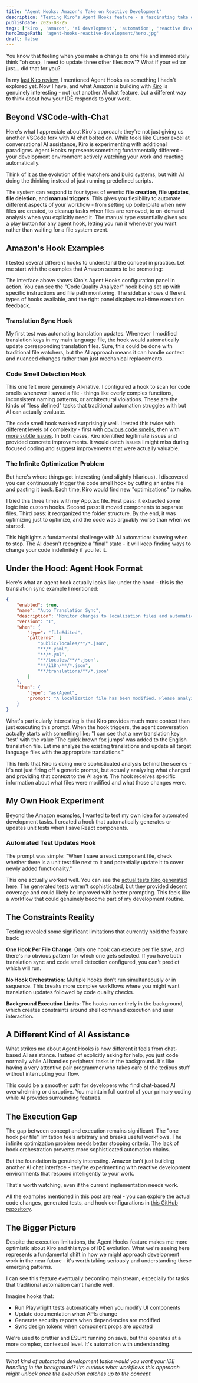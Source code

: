 ```yaml
---
title: "Agent Hooks: Amazon's Take on Reactive Development"
description: "Testing Kiro's Agent Hooks feature - a fascinating take on reactive development where your IDE automatically responds to changes. But does the execution match the innovative concept?"
publishDate: 2025-08-25
tags: ['kiro', 'amazon', 'ai development', 'automation', 'reactive development', 'coding tools', 'developer tools']
heroImagePath: 'agent-hooks-reactive-development/hero.jpg'
draft: false
---
```



<AutoOptimizedImage
    src={heroImage}
    alt="Abstract visualization of reactive development with interconnected nodes representing automated code responses"
    loading="eager"
/>

You know that feeling when you make a change to one file and immediately think "oh crap, I need to update three other files now"? What if your editor just... did that for you?

In my [last Kiro review](/blog/first-look-at-kiro-amazons-new-agentic-coding-tool-beta-impressions/), I mentioned Agent Hooks as something I hadn't explored yet. Now I have, and what Amazon is building with [Kiro](https://kiro.dev/) is genuinely interesting - not just another AI chat feature, but a different way to think about how your IDE responds to your work.

## Beyond VSCode-with-Chat

Here's what I appreciate about Kiro's approach: they're not just giving us another VSCode fork with AI chat bolted on. While tools like Cursor excel at conversational AI assistance, Kiro is experimenting with additional paradigms. Agent Hooks represents something fundamentally different - your development environment actively watching your work and reacting automatically.

Think of it as the evolution of file watchers and build systems, but with AI doing the thinking instead of just running predefined scripts.

The system can respond to four types of events: **file creation**, **file updates**, **file deletion**, and **manual triggers**. This gives you flexibility to automate different aspects of your workflow - from setting up boilerplate when new files are created, to cleanup tasks when files are removed, to on-demand analysis when you explicitly need it. The manual type essentially gives you a play button for any agent hook, letting you run it whenever you want rather than waiting for a file system event.

## Amazon's Hook Examples

I tested several different hooks to understand the concept in practice. Let me start with the examples that Amazon seems to be promoting:

<ImageLightbox
    src={hooksInterfaceImage}
    alt="Kiro's Agent Hooks interface showing the hook configuration with Code Quality Analyzer setup, file path monitoring, and detailed agent instructions"
    loading="lazy"
    class="w-full my-6 shadow-lg rounded-lg"
/>

The interface above shows Kiro's Agent Hooks configuration panel in action. You can see the "Code Quality Analyzer" hook being set up with specific instructions and file path monitoring. The sidebar shows different types of hooks available, and the right panel displays real-time execution feedback.

### Translation Sync Hook

My first test was automating translation updates. Whenever I modified translation keys in my main language file, the hook would automatically update corresponding translation files. Sure, this could be done with traditional file watchers, but the AI approach means it can handle context and nuanced changes rather than just mechanical replacements.

### Code Smell Detection Hook

This one felt more genuinely AI-native. I configured a hook to scan for code smells whenever I saved a file - things like overly complex functions, inconsistent naming patterns, or architectural violations. These are the kinds of "less defined" tasks that traditional automation struggles with but AI can actually evaluate.

The code smell hook worked surprisingly well. I tested this twice with different levels of complexity - first with [obvious code smells](https://github.com/lucavb/kiro-agent-hook-tests/releases/tag/kiro-fix-code-smells-obvious), then with [more subtle issues](https://github.com/lucavb/kiro-agent-hook-tests/releases/tag/kiro-fix-code-smells-subtle). In both cases, Kiro identified legitimate issues and provided concrete improvements. It would catch issues I might miss during focused coding and suggest improvements that were actually valuable.

### The Infinite Optimization Problem

But here's where things got interesting (and slightly hilarious). I discovered you can continuously trigger the code smell hook by cutting an entire file and pasting it back. Each time, Kiro would find new "optimizations" to make.

I tried this three times with my App.tsx file. First pass: it extracted some logic into custom hooks. Second pass: it moved components to separate files. Third pass: it reorganized the folder structure. By the end, it was optimizing just to optimize, and the code was arguably worse than when we started.

This highlights a fundamental challenge with AI automation: knowing when to stop. The AI doesn't recognize a "final" state - it will keep finding ways to change your code indefinitely if you let it.

## Under the Hood: Agent Hook Format

Here's what an agent hook actually looks like under the hood - this is the translation sync example I mentioned:

```json
{
    "enabled": true,
    "name": "Auto Translation Sync",
    "description": "Monitor changes to localization files and automatically generate translations for all configured target languages while maintaining context and locale-specific conventions",
    "version": "1",
    "when": {
        "type": "fileEdited",
        "patterns": [
            "public/locales/**/*.json",
            "**/*.yaml",
            "**/*.yml",
            "**/locales/**/*.json",
            "**/i18n/**/*.json",
            "**/translations/**/*.json"
        ]
    },
    "then": {
        "type": "askAgent",
        "prompt": "A localization file has been modified. Please analyze the changes and:\n\n1. Identify any new or modified text content in the changed file\n2. Determine the source language and target languages based on the file structure\n3. Generate accurate translations for all target languages, ensuring:\n   - Proper context and meaning are maintained\n   - Locale-specific conventions are followed\n   - Consistent terminology across all translations\n   - Appropriate formatting for the file type (JSON, YAML, etc.)\n4. Update the corresponding translation files with the new translations\n5. Preserve existing translations that haven't changed\n\nFocus on maintaining translation quality and consistency across all supported languages."
    }
}
```

What's particularly interesting is that Kiro provides much more context than just executing this prompt. When the hook triggers, the agent conversation actually starts with something like: "I can see that a new translation key 'test' with the value 'The quick brown fox jumps' was added to the English translation file. Let me analyze the existing translations and update all target language files with the appropriate translations."

This hints that Kiro is doing more sophisticated analysis behind the scenes - it's not just firing off a generic prompt, but actually analyzing what changed and providing that context to the AI agent. The hook receives specific information about what files were modified and what those changes were.

## My Own Hook Experiment

Beyond the Amazon examples, I wanted to test my own idea for automated development tasks. I created a hook that automatically generates or updates unit tests when I save React components.

### Automated Test Updates Hook

The prompt was simple: "When I save a react component file, check whether there is a unit test file next to it and potentially update it to cover newly added functionality."

This one actually worked well. You can see the [actual tests Kiro generated here](https://github.com/lucavb/kiro-agent-hook-tests/releases/tag/kiro-add-tests). The generated tests weren't sophisticated, but they provided decent coverage and could likely be improved with better prompting. This feels like a workflow that could genuinely become part of my development routine.

## The Constraints Reality

Testing revealed some significant limitations that currently hold the feature back:

**One Hook Per File Change**: Only one hook can execute per file save, and there's no obvious pattern for which one gets selected. If you have both translation sync and code smell detection configured, you can't predict which will run.

**No Hook Orchestration**: Multiple hooks don't run simultaneously or in sequence. This breaks more complex workflows where you might want translation updates followed by code quality checks.

**Background Execution Limits**: The hooks run entirely in the background, which creates constraints around shell command execution and user interaction.

## A Different Kind of AI Assistance

What strikes me about Agent Hooks is how different it feels from chat-based AI assistance. Instead of explicitly asking for help, you just code normally while AI handles peripheral tasks in the background. It's like having a very attentive pair programmer who takes care of the tedious stuff without interrupting your flow.

This could be a smoother path for developers who find chat-based AI overwhelming or disruptive. You maintain full control of your primary coding while AI provides surrounding features.

## The Execution Gap

The gap between concept and execution remains significant. The "one hook per file" limitation feels arbitrary and breaks useful workflows. The infinite optimization problem needs better stopping criteria. The lack of hook orchestration prevents more sophisticated automation chains.

But the foundation is genuinely interesting. Amazon isn't just building another AI chat interface - they're experimenting with reactive development environments that respond intelligently to your work.

That's worth watching, even if the current implementation needs work.

All the examples mentioned in this post are real - you can explore the actual code changes, generated tests, and hook configurations in [this GitHub repository](https://github.com/lucavb/kiro-agent-hook-tests).

## The Bigger Picture

Despite the execution limitations, the Agent Hooks feature makes me more optimistic about Kiro and this type of IDE evolution. What we're seeing here represents a fundamental shift in how we might approach development work in the near future - it's worth taking seriously and understanding these emerging patterns.

I can see this feature eventually becoming mainstream, especially for tasks that traditional automation can't handle well.

Imagine hooks that:

- Run Playwright tests automatically when you modify UI components
- Update documentation when APIs change
- Generate security reports when dependencies are modified
- Sync design tokens when component props are updated

We're used to prettier and ESLint running on save, but this operates at a more complex, contextual level. It's automation with understanding.

---

_What kind of automated development tasks would you want your IDE handling in the background? I'm curious what workflows this approach might unlock once the execution catches up to the concept._
